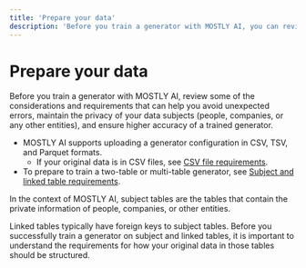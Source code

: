 ```yaml
---
title: 'Prepare your data'
description: 'Before you train a generator with MOSTLY AI, you can review some of the considerations and requirements that can help you avoid unexpected errors, maintain the privacy of the subjects (people, companies, or any other entities), and ensure higher accuracy of a trained generator.'
---
```



# Prepare your data

Before you train a generator with MOSTLY AI, review some of the considerations and requirements that can help you avoid unexpected errors, maintain the privacy of your data subjects (people, companies, or any other entities), and ensure higher accuracy of a trained generator.

* MOSTLY AI supports uploading a generator configuration in CSV, TSV, and Parquet formats.
    * If your original data is in CSV files, see [CSV file requirements](prepare-data/csv-requirements).
* To prepare to train a two-table or multi-table generator, see [Subject and linked table requirements](prepare-data/subject-linked-requirements).

<Callout type="info">
In the context of MOSTLY AI, subject tables are the tables that contain the private information of people, companies, or other entities.

Linked tables typically have foreign keys to subject tables. Before you successfully train a generator on subject and linked tables, it is important to understand the requirements for how your original data in those tables should be structured.
</Callout>
